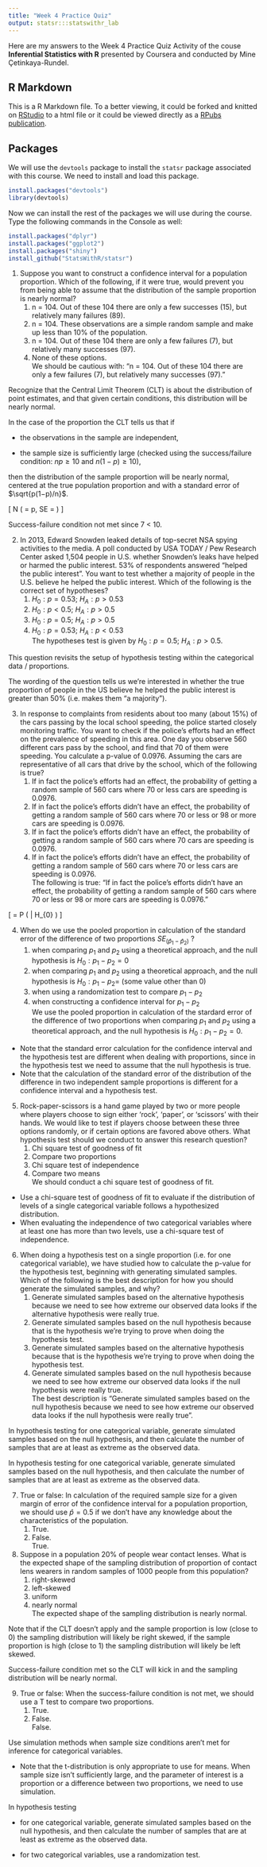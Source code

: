 ```yaml
---
title: "Week 4 Practice Quiz"
output: statsr:::statswithr_lab
---
```


Here are my answers to the Week 4 Practice Quiz Activity of the couse __Inferential Statistics with R__ presented by Coursera and conducted by Mine Çetinkaya-Rundel.

## R Markdown

This is a R Markdown file. To a better viewing, it could be forked and knitted on [RStudio](https://www.rstudio.com/) to a html file or it could be viewed directly as a [RPubs publication](http://rpubs.com/rodsveiga/252501). 

## Packages

We will use the `devtools` package to install the `statsr` package associated with this course. We need to install and load this package.

```r
install.packages("devtools")
library(devtools)

```

Now we can install the rest of the packages we will use during the course. Type the following commands in the Console as well:

```r
install.packages("dplyr")
install.packages("ggplot2")
install.packages("shiny")
install_github("StatsWithR/statsr")

```


1. Suppose you want to construct a confidence interval for a population proportion. Which of the following, if it were true, would prevent you from being able to assume that the distribution of the sample proportion is nearly normal?
<ol>
<li> n = 104. Out of these 104 there are only a few successes (15), but relatively many failures (89).</li>
<li> n = 104. These observations are a simple random sample and make up less than 10% of the population. </li>
<li> n = 104. Out of these 104 there are only a few failures (7), but relatively many successes (97). </li>
<li> None of these options. </li>
We should be cautious with: "n = 104. Out of these 104 there are only a few failures (7), but relatively many successes (97)." 
</ol>

Recognize that the Central Limit Theorem (CLT) is about the distribution of point estimates, and that given certain conditions, this distribution will be nearly normal.

  In the case of the proportion the CLT tells us that if

- the observations in the sample are independent,

- the sample size is sufficiently large (checked using the success/failure condition: $np\ge10$ and $n(1−p)\ge10$),

then the distribution of the sample proportion will be nearly normal, centered at the true population proportion and with a standard error of $\sqrt{p(1−p)/n}$.

\[ \hat{p} \sim N \left( \text{mean} = p, SE = \sqrt{\frac{p(1−p)}{n}} \right) \]

Success-failure condition not met since 7 < 10.

2. In 2013, Edward Snowden leaked details of top-secret NSA spying activities to the media. A poll conducted by USA TODAY / Pew Research Center asked 1,504 people in U.S. whether Snowden’s leaks have helped or harmed the public interest. 53% of respondents answered “helped the public interest”. You want to test whether a majority of people in the U.S. believe he helped the public interest. Which of the following is the correct set of hypotheses?
<ol>
<li> $H_0: p = 0.53$; $H_A: p  > 0.53$ </li>
<li> $H_0: p < 0.5$; $H_A: p  > 0.5$ </li>
<li> $H_0: p = 0.5$; $H_A: p  > 0.5$ </li>
<li> $H_0: p = 0.53$; $H_A: p  < 0.53$ </li>
The hypotheses test is given by $H_0: p = 0.5$; $H_A: p  > 0.5$.
</ol>

This question revisits the setup of hypothesis testing within the categorical data / proportions.

The wording of the question tells us we’re interested in whether the true proportion of people in the US believe he helped the public interest is greater than 50% (i.e. makes them “a majority”).

3. In response to complaints from residents about too many (about 15%) of the cars passing by the local school speeding, the police started closely monitoring traffic. You want to check if the police’s efforts had an effect on the prevalence of speeding in this area. One day you observe 560 different cars pass by the school, and find that 70 of them were speeding. You calculate a p-value of 0.0976. Assuming the cars are representative of all cars that drive by the school, which of the following is true?
<ol>
<li> If in fact the police’s efforts had an effect, the probability of getting a random sample of 560 cars where 70 or less cars are speeding is 0.0976. </li>
<li> If in fact the police’s efforts didn’t have an effect, the probability of getting a random sample of 560 cars where 70 or less or 98 or more cars are speeding is 0.0976. </li>
<li> If in fact the police’s efforts didn’t have an effect, the probability of getting a random sample of 560 cars where 70 cars are speeding is 0.0976. </li>
<li> If in fact the police’s efforts didn’t have an effect, the probability of getting a random sample of 560 cars where 70 or less cars are speeding is 0.0976.</li>
The following is true: "If in fact the police’s efforts didn’t have an effect, the probability of getting a random sample of 560 cars where 70 or less or 98 or more cars are speeding is 0.0976."
</ol>

\[ \text{p-value} = P \left( \text{observed or more extreme test statistic} | H_{0} \text{true} \right)  \]

4. When do we use the pooled proportion in calculation of the standard error of the difference of two proportions ${SE}_{(\hat{p}_{1}-\hat{p}_{2})}$ ?
<ol>
<li> when comparing $p_1$ and $p_2$ using a theoretical approach, and the null hypothesis is $H_0 : p_1 − p_2 = 0$ </li>
<li> when comparing $p_1$ and $p_2$ using a theoretical approach, and the null hypothesis is $H_0 : p_1 − p_2 =$ (some value other than 0) </li>
<li> when using a randomization test to compare $p_1 − p_2$ </li>
<li> when constructing a confidence interval for $p_1 − p_2$</li>
We use the pooled proportion in calculation of the stardard error of the difference of two proportions when comparing $p_1$ and $p_2$ using a theoretical approach, and the null hypothesis is $H_0 : p_1 − p_2 = 0$.
</ol>

- Note that the standard error calculation for the confidence interval and the hypothesis test are different when dealing with proportions, since in the hypothesis test we need to assume that the null hypothesis is true.
- Note that the calculation of the standard error of the distribution of the difference in two independent sample proportions is different for a confidence interval and a hypothesis test.

5. Rock-paper-scissors is a hand game played by two or more people where players choose to sign either ‘rock’, ‘paper’, or ‘scissors’ with their hands. We would like to test if players choose between these three options randomly, or if certain options are favored above others. What hypothesis test should we conduct to answer this research question?
<ol>
<li> Chi square test of goodness of fit </li>
<li> Compare two proportions </li>
<li> Chi square test of independence </li>
<li> Compare two means</li>
We should conduct a chi square test of goodness of fit.
</ol>

- Use a chi-square test of goodness of fit to evaluate if the distribution of levels of a single categorical variable follows a hypothesized distribution.
- When evaluating the independence of two categorical variables where at least one has more than two levels, use a chi-square test of independence.

6. When doing a hypothesis test on a single proportion (i.e. for one categorical variable), we have studied how to calculate the p-value for the hypothesis test, beginning with generating simulated samples. Which of the following is the best description for how you should generate the simulated samples, and why?
<ol>
<li> Generate simulated samples based on the alternative hypothesis because we need to see how extreme our observed data looks if the alternative hypothesis were really true.  </li>
<li> Generate simulated samples based on the null hypothesis because that is the hypothesis we’re trying to prove when doing the hypothesis test. </li>
<li> Generate simulated samples based on the alternative hypothesis because that is the hypothesis we’re trying to prove when doing the hypothesis test.</li>
<li> Generate simulated samples based on the null hypothesis because we need to see how extreme our observed data looks if the null hypothesis were really true.</li>
The best description is "Generate simulated samples based on the null hypothesis because we need to see how extreme our observed data looks if the null hypothesis were really true".
</ol>

In hypothesis testing for one categorical variable, generate simulated samples based on the null hypothesis, and then calculate the number of samples that are at least as extreme as the observed data.

In hypothesis testing for one categorical variable, generate simulated samples based on the null hypothesis, and then calculate the number of samples that are at least as extreme as the observed data.

7. True or false: In calculation of the required sample size for a given margin of error of the confidence interval for a population proportion, we should use $\hat{p} = 0.5$ if we don’t have any knowledge about the characteristics of the population.
<ol>
<li> True.  </li>
<li> False. </li>
True.
</ol>

8. Suppose in a population 20% of people wear contact lenses. What is the expected shape of the sampling distribution of proportion of contact lens wearers in random samples of 1000 people from this population?
<ol>
<li> right-skewed   </li>
<li> left-skewed </li>
<li> uniform   </li>
<li> nearly normal </li>
The expected shape of the sampling distribution is nearly normal.
</ol>

Note that if the CLT doesn't apply and the sample proportion is low (close to 0) the sampling distribution will likely be right skewed, if the sample proportion is high (close to 1) the sampling distribution will likely be left skewed.

Success-failure condition met so the CLT will kick in and the sampling distribution will be nearly normal.

9. True or false: When the success-failure condition is not met, we should use a T test to compare two proportions.
<ol>
<li> True.  </li>
<li> False. </li>
False.
</ol> 

Use simulation methods when sample size conditions aren't met for inference for categorical variables.

- Note that the t-distribution is only appropriate to use for means. When sample size isn't sufficiently large, and the parameter of interest is a proportion or a difference between two proportions, we need to use simulation.

In hypothesis testing

- for one categorical variable, generate simulated samples based on the null hypothesis, and then calculate the number of samples that are at least as extreme as the observed data.

- for two categorical variables, use a randomization test.